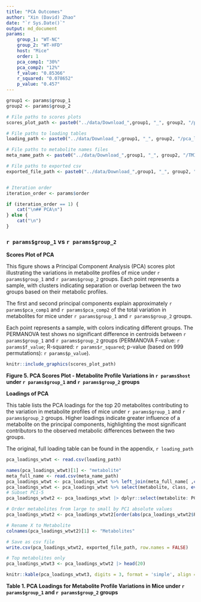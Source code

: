 ```yaml
---
title: "PCA Outcomes"
author: "Xin (David) Zhao"
date: "`r Sys.Date()`"
output: md_document
params:
    group_1: "WT-NC"
    group_2: "WT-HFD"
    host: "Mice"
    order: 1
    pca_comp1: "30%"
    pca_comp2: "12%"
    f_value: "0.85366"  
    r_squared: "0.078652"
    p_value: "0.457"
--- 
```



```r

group1 <- params$group_1
group2 <- params$group_2 

# File paths to scores plots 
scores_plot_path <- paste0("../data/Download_",group1, "_", group2, "/pca_score2d_0_dpi72.png")   

# File paths to loading tables  
loading_path <- paste0("../data/Download_",group1, "_", group2, "/pca_loadings.csv")  

# File paths to metabolite names files 
meta_name_path <- paste0("../data/Download_",group1, "_", group2, "/TMIC-02RX-metabolite-names.csv") 

# File paths to exported csv 
exported_file_path <- paste0("../data/Download_",group1, "_", group2, "/pca_loadings2.csv")  


# Iteration order 
iteration_order <- params$order 

```


```r
if (iteration_order == 1) {
    cat("\n## PCA\n")
} else {
    cat("\n")
}
```


### `r params$group_1` vs `r params$group_2`  

**Scores Plot of PCA**

This figure shows a Principal Component Analysis (PCA) scores plot illustrating the variations in metabolite profiles of mice under `r params$group_1` and `r params$group_2` groups. Each point represents a sample, with clusters indicating separation or overlap between the two groups based on their metabolic profiles.

The first and second principal components explain approximately `r params$pca_comp1` and `r params$pca_comp2` of the total variation in metabolites for mice under `r params$group_1` and `r params$group_2` groups.

Each point represents a sample, with colors indicating different groups. The PERMANOVA test shows no significant difference in centroids between `r params$group_1` and `r params$group_2` groups (PERMANOVA F-value: `r params$f_value`; R-squared: `r params$r_squared`; p-value (based on 999 permutations): `r params$p_value`).

```r

knitr::include_graphics(scores_plot_path)

```

**Figure 5. PCA Scores Plot - Metabolite Profile Variations in `r params$host` under `r params$group_1` and `r params$group_2` groups**

**Loadings of PCA**

This table lists the PCA loadings for the top 20 metabolites contributing to the variation in metabolite profiles of mice under `r params$group_1` and `r params$group_2` groups. Higher loadings indicate greater influence of a metabolite on the principal components, highlighting the most significant contributors to the observed metabolic differences between the two groups.

The original, full loading table can be found in the appendix, `r loading_path` 

```r

pca_loadings_wtwt <- read.csv(loading_path)  

names(pca_loadings_wtwt)[1] <- "metabolite" 
meta_full_name <- read.csv(meta_name_path)  
pca_loadings_wtwt <- pca_loadings_wtwt %>% left_join(meta_full_name[ ,c(1,2)], by="metabolite")  
pca_loadings_wtwt <- pca_loadings_wtwt %>% select(metabolite, class, everything())  
# Subset PC1-5 
pca_loadings_wtwt2 <- pca_loadings_wtwt |> dplyr::select(metabolite: PC5) 

# Order metabolites from large to small by PC1 absolute values 
pca_loadings_wtwt2 <- pca_loadings_wtwt2[order(abs(pca_loadings_wtwt2$PC1), decreasing = TRUE), ]

# Rename X to Metabolite 
colnames(pca_loadings_wtwt2)[1] <- "Metabolites" 

# Save as csv file 
write.csv(pca_loadings_wtwt2, exported_file_path, row.names = FALSE) 

# Top metabolites only 
pca_loadings_wtwt3 <- pca_loadings_wtwt2 |> head(20)

knitr::kable(pca_loadings_wtwt3, digits = 3, format = 'simple', align = 'l', row.names = FALSE, caption = '')

```

**Table 1. PCA Loadings for Metabolite Profile Variations in Mice under `r params$group_1` and `r params$group_2` groups**

